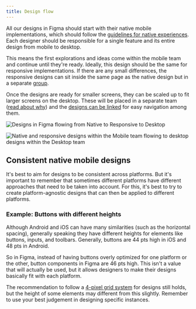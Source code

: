 ```yaml
---
title: Design flow
---
```


All our designs in Figma should start with their native mobile implementations,
which should follow the [guidelines for native experiences](https://www.figma.com/file/PWGp3tANcQDVGI1W12swfn/Mobile-Experience-Guidelines?node-id=0%3A1).
Each designer should be responsible for a single feature and its entire design from mobile to desktop.

This means the first explorations and ideas come within the mobile team
and continue until they're ready.
Ideally, this design should be the same for responsive implementations.
If there are any small differences,
the responsive designs can sit inside the same page as the native design
but in a separate [group](/kiwi-use/guides/working-with-figma/structure/#groups).

Once the designs are ready for smaller screens,
they can be scaled up to fit larger screens on the desktop.
These will be placed in a separate team ([read about why](/kiwi-use/guides/working-with-figma/#why-are-mobile-and-desktop-split-into-two-teams))
and the [designs can be linked](h/kiwi-use/guides/working-with-figma/#linking-designs)
for easy navigation among them.

![Designs in Figma flowing from Native to Responsive to Desktop](../../../../images/working-with-figma/Design-flow-figma.png "How the flow might look in Figma")

![Native and responsive designs within the Mobile team flowing to desktop designs within the Desktop team](../../../../images/working-with-figma/Design-flow.png "How the flow looks within the Figma structure.")

## Consistent native mobile designs

It's best to aim for designs to be consistent across platforms.
But it's important to remember that sometimes different platforms
have different approaches that need to be taken into account.
For this, it's best to try to create platform-agnostic designs
that can then be applied to different platforms.

### Example: Buttons with different heights

Although Android and iOS can have many similarities (such as the horizontal spacing),
generally speaking they have different heights for elements like buttons, inputs, and toolbars.
Generally, buttons are 44 pts high in iOS and 48 pts in Android.

So in Figma, instead of having buttons overly optimized for one platform or the other,
button components in Figma are 46 pts high.
This isn't a value that will actually be used,
but it allows designers to make their designs basically fit with each platform.

The recommendation to follow a [4-pixel grid system](/foundation/spacing/) for designs still holds,
but the height of some elements may different from this slightly.
Remember to use your best judgement in designing specific instances.
